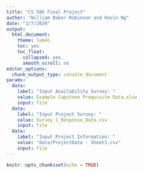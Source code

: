```yaml
---
title: "CS 586 Final Project"
author: "William Baker-Robinson and Kevin Ng"
date: "3/7/2020"
output:
  html_document:
    theme: lumen
    toc: yes
    toc_float:
      collapsed: yes
      smooth_scroll: no
editor_options:
  chunk_output_type: console_document
params:
  data:
    label: "Input Availability Survey: "
    value: Example Capstone Prequisite Data.xlsx
    input: file
  data:
    label: "Input Project Survey: "
    value: Survey_1_Response_Data.csv
    input: file
  data:
    label: "Input Project Information: "
    value: "data/ProjectData - Sheet1.csv" 
    input: file 
---
```


```r
knitr::opts_chunk$set(echo = TRUE)
```
